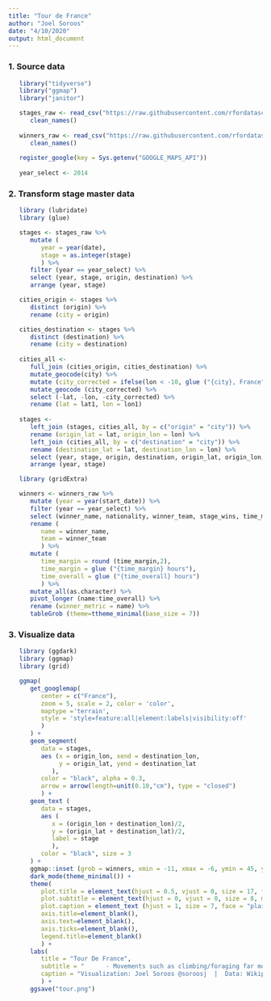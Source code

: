 ```yaml
---
title: "Tour de France"
author: "Joel Soroos"
date: "4/10/2020"
output: html_document
---
```


### 1. Source data
```r

   library("tidyverse")
   library("ggmap")
   library("janitor")

   stages_raw <- read_csv("https://raw.githubusercontent.com/rfordatascience/tidytuesday/master/data/2020/2020-04-07/tdf_stages.csv") %>%
      clean_names()
   
   winners_raw <- read_csv("https://raw.githubusercontent.com/rfordatascience/tidytuesday/master/data/2020/2020-04-07/tdf_winners.csv") %>%
      clean_names()
   
   register_google(key = Sys.getenv("GOOGLE_MAPS_API"))
   
   year_select <- 2014
```


### 2.  Transform stage master data
```r

   library (lubridate)
   library (glue)

   stages <- stages_raw %>%
      mutate (
         year = year(date),
         stage = as.integer(stage)
         ) %>%
      filter (year == year_select) %>%
      select (year, stage, origin, destination) %>%
      arrange (year, stage)

   cities_origin <- stages %>% 
      distinct (origin) %>%
      rename (city = origin)

   cities_destination <- stages %>% 
      distinct (destination) %>%
      rename (city = destination)
      
   cities_all <- 
      full_join (cities_origin, cities_destination) %>%
      mutate_geocode(city) %>%
      mutate (city_corrected = ifelse(lon < -10, glue ("{city}, France"), city)) %>%
      mutate_geocode (city_corrected) %>%
      select (-lat, -lon, -city_corrected) %>%
      rename (lat = lat1, lon = lon1)
   
   stages <- 
      left_join (stages, cities_all, by = c("origin" = "city")) %>%
      rename (origin_lat = lat, origin_lon = lon) %>%
      left_join (cities_all, by = c("destination" = "city")) %>%
      rename (destination_lat = lat, destination_lon = lon) %>%
      select (year, stage, origin, destination, origin_lat, origin_lon, destination_lat, destination_lon) %>%
      arrange (year, stage)
```
```r

   library (gridExtra)

   winners <- winners_raw %>%
      mutate (year = year(start_date)) %>%
      filter (year == year_select) %>%
      select (winner_name, nationality, winner_team, stage_wins, time_margin, time_overall) %>%
      rename (
         name = winner_name,
         team = winner_team
         ) %>%
      mutate (
         time_margin = round (time_margin,2),
         time_margin = glue ("{time_margin} hours"),
         time_overall = glue ("{time_overall} hours")
         ) %>%
      mutate_all(as.character) %>%
      pivot_longer (name:time_overall) %>%
      rename (winner_metric = name) %>%
      tableGrob (theme=ttheme_minimal(base_size = 7))
```


### 3. Visualize data
```r

   library (ggdark)
   library (ggmap)
   library (grid)

   ggmap(
      get_googlemap(
         center = c("France"),
         zoom = 5, scale = 2, color = 'color',
         maptype ='terrain',
         style = 'style=feature:all|element:labels|visibility:off'
         )
      ) +
      geom_segment(
         data = stages,
         aes (x = origin_lon, xend = destination_lon,
              y = origin_lat, yend = destination_lat
            ),
         color = "black", alpha = 0.3,
         arrow = arrow(length=unit(0.10,"cm"), type = "closed")
         ) +
      geom_text (
         data = stages,
         aes (
            x = (origin_lon + destination_lon)/2, 
            y = (origin_lat + destination_lat)/2, 
            label = stage
            ),
         color = "black", size = 3
      ) +
      ggmap::inset (grob = winners, xmin = -11, xmax = -6, ymin = 45, ymax = 49) +
      dark_mode(theme_minimal()) +
      theme(
         plot.title = element_text(hjust = 0.5, vjust = 0, size = 17, face = "bold", margin = margin (0,0,4,0)),
         plot.subtitle = element_text(hjust = 0, vjust = 0, size = 8, margin = margin (0,0,25,0)),
         plot.caption = element_text (hjust = 1, size = 7, face = "plain", margin = margin (10,0,0,0), color="#6D7C83"),
         axis.title=element_blank(),
         axis.text=element_blank(),
         axis.ticks=element_blank(),
         legend.title=element_blank()
         ) +
      labs(
         title = "Tour De France",
         subtitle = "      - Movements such as climbing/foraging far more common than sounds such as kuks/moans.",
         caption = "Visualization: Joel Soroos @soroosj  |  Data: Wikipedia"
         ) +
      ggsave("tour.png")
```

